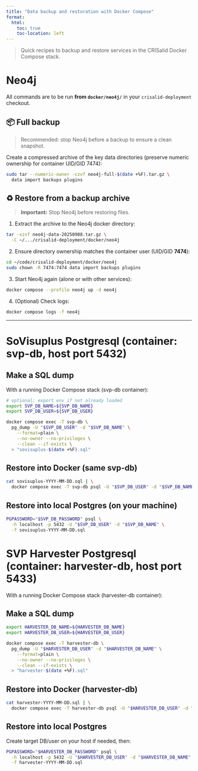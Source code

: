 ```yaml
---
title: "Data backup and restoration with Docker Compose"
format:
  html:
    toc: true
    toc-location: left
---
```


> Quick recipes to backup and restore services in the CRISalid Docker Compose stack.



# Neo4j

All commands are to be run **from `docker/neo4j/`** in your `crisalid-deployment` checkout.

## 📦 Full backup 

> Recommended: stop Neo4j before a backup to ensure a clean snapshot.

Create a compressed archive of the key data directories (preserve numeric ownership for container UID/GID 7474):

```bash
sudo tar --numeric-owner -czvf neo4j-full-$(date +%F).tar.gz \
  data import backups plugins
```

## ♻️ Restore from a backup archive

> **Important:** Stop Neo4j before restoring files.

1. Extract the archive to the Neo4j docker directory:

```bash
tar -xzvf neo4j-data-20250908.tar.gz \
  -C ~/.../crisalid-deployment/docker/neo4j
```

2. Ensure directory ownership matches the container user (UID/GID **7474**):

```bash
cd ~/code/crisalid-deployment/docker/neo4j
sudo chown -R 7474:7474 data import backups plugins
```

3. Start Neo4j again (alone or with other services):

```bash
docker compose --profile neo4j up -d neo4j
```

4. (Optional) Check logs:

```bash
docker compose logs -f neo4j
```

---

# SoVisuplus Postgresql (container: svp-db, host port 5432)

## Make a SQL dump

With a running Docker Compose stack (svp-db container):

```bash
# optional: export env if not already loaded
export SVP_DB_NAME=${SVP_DB_NAME}
export SVP_DB_USER=${SVP_DB_USER}

docker compose exec -T svp-db \
  pg_dump -U "$SVP_DB_USER" -d "$SVP_DB_NAME" \
    --format=plain \
    --no-owner --no-privileges \
    --clean --if-exists \
  > "sovisuplus-$(date +%F).sql"
```

## Restore into Docker (same svp-db)

```bash
cat sovisuplus-YYYY-MM-DD.sql | \
  docker compose exec -T svp-db psql -U "$SVP_DB_USER" -d "$SVP_DB_NAME"
```

## Restore into local Postgres (on your machine)

```bash
PGPASSWORD="$SVP_DB_PASSWORD" psql \
  -h localhost -p 5432 -U "$SVP_DB_USER" -d "$SVP_DB_NAME" \
  -f sovisuplus-YYYY-MM-DD.sql
```

# SVP Harvester Postgresql (container: harvester-db, host port 5433)

With a running Docker Compose stack (harvester-db container):

## Make a SQL dump

```bash
export HARVESTER_DB_NAME=${HARVESTER_DB_NAME}
export HARVESTER_DB_USER=${HARVESTER_DB_USER}

docker compose exec -T harvester-db \
  pg_dump -U "$HARVESTER_DB_USER" -d "$HARVESTER_DB_NAME" \
    --format=plain \
    --no-owner --no-privileges \
    --clean --if-exists \
  > "harvester-$(date +%F).sql"
```

## Restore into Docker (harvester-db)

```bash
cat harvester-YYYY-MM-DD.sql | \
  docker compose exec -T harvester-db psql -U "$HARVESTER_DB_USER" -d "$HARVESTER_DB_NAME"
```

##  Restore into local Postgres

Create target DB/user on your host if needed, then:

```bash
PGPASSWORD="$HARVESTER_DB_PASSWORD" psql \
  -h localhost -p 5432 -U "$HARVESTER_DB_USER" -d "$HARVESTER_DB_NAME" \
  -f harvester-YYYY-MM-DD.sql
```
